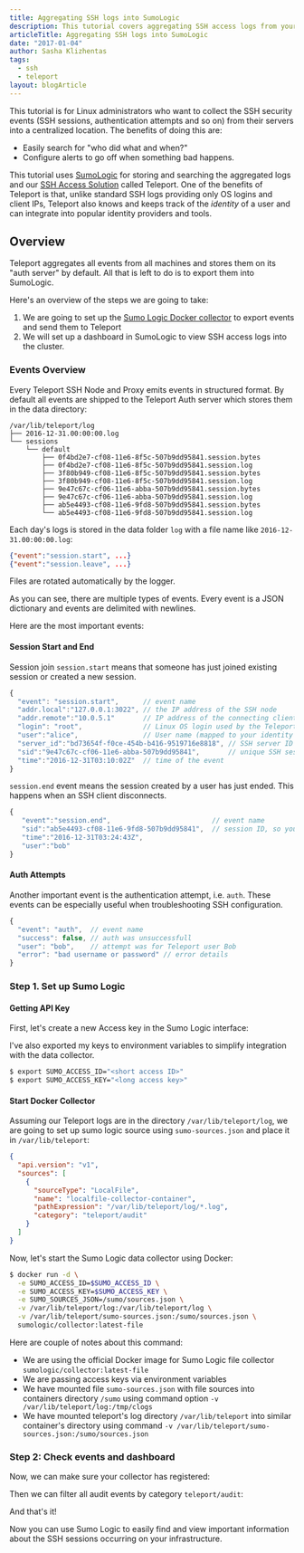 ```yaml
---
title: Aggregating SSH logs into SumoLogic
description: This tutorial covers aggregating SSH access logs from your server fleet into SumoLogic using Teleport
articleTitle: Aggregating SSH logs into SumoLogic
date: "2017-01-04"
author: Sasha Klizhentas
tags:
  - ssh
  - teleport
layout: blogArticle
---
```




This tutorial is for Linux administrators who want to collect the SSH security
events (SSH sessions, authentication attempts and so on) from their servers into
a centralized location. The benefits of doing this are:

- Easily search for "who did what and when?"
- Configure alerts to go off when something bad happens.

This tutorial uses [SumoLogic](https://www.sumologic.com/) for storing and searching the aggregated logs and our
[SSH Access Solution](https://goteleport.com/) called Teleport. One of the benefits of Teleport is that, unlike
standard SSH logs providing only OS logins and client IPs, Teleport also knows and keeps track of the _identity_
of a user and can integrate into popular identity providers and tools.

## Overview

Teleport aggregates all events from all machines and stores them on its "auth server" by default.
All that is left to do is to export them into SumoLogic.

Here's an overview of the steps we are going to take:

<BlogImage src="./assets/sumologic-teleport.png" />

1. We are going to set up the [Sumo Logic Docker collector](https://github.com/SumoLogic/sumologic-collector-docker) to
   export events and send them to Teleport
1. We will set up a dashboard in SumoLogic to view SSH access logs into the cluster.

### Events Overview

Every Teleport SSH Node and Proxy emits events in structured format.
By default all events are shipped to the Teleport Auth server which stores them
in the data directory:

```shell
/var/lib/teleport/log
├── 2016-12-31.00:00:00.log
└── sessions
    └── default
        ├── 0f4bd2e7-cf08-11e6-8f5c-507b9dd95841.session.bytes
        ├── 0f4bd2e7-cf08-11e6-8f5c-507b9dd95841.session.log
        ├── 3f80b949-cf08-11e6-8f5c-507b9dd95841.session.bytes
        ├── 3f80b949-cf08-11e6-8f5c-507b9dd95841.session.log
        ├── 9e47c67c-cf06-11e6-abba-507b9dd95841.session.bytes
        ├── 9e47c67c-cf06-11e6-abba-507b9dd95841.session.log
        ├── ab5e4493-cf08-11e6-9fd8-507b9dd95841.session.bytes
        └── ab5e4493-cf08-11e6-9fd8-507b9dd95841.session.log
```

Each day's logs is stored in the data folder `log` with a file name like `2016-12-31.00:00:00.log`:

```json
{"event":"session.start", ...}
{"event":"session.leave", ...}
```

Files are rotated automatically by the logger.

As you can see, there are multiple types of events. Every event is a JSON
dictionary and events are delimited with newlines.

Here are the most important events:

#### Session Start and End

Session join `session.start` means that someone has just joined existing session
or created a new session.

```javascript
{
  "event": "session.start",      // event name
  "addr.local":"127.0.0.1:3022", // the IP address of the SSH node
  "addr.remote":"10.0.5.1"       // IP address of the connecting client
  "login": "root",               // Linux OS login used by the Teleport user
  "user":"alice",                // User name (mapped to your identity store, i.e. LDAP, Github, Google, etc)
  "server_id":"bd73654f-f0ce-454b-b416-9519716e8818", // SSH server ID
  "sid":"9e47c67c-cf06-11e6-abba-507b9dd95841",       // unique SSH session ID
  "time":"2016-12-31T03:10:02Z"  // time of the event
}
```

`session.end` event means the session created by a user has just ended. This happens when
an SSH client disconnects.

```javascript
{
   "event":"session.end",                         // event name
   "sid":"ab5e4493-cf08-11e6-9fd8-507b9dd95841",  // session ID, so you can pair start-end events
   "time":"2016-12-31T03:24:43Z",
   "user":"bob"
}
```

#### Auth Attempts

Another important event is the authentication attempt, i.e. `auth`. These events
can be especially useful when troubleshooting SSH configuration.

```javascript
{
  "event": "auth",  // event name
  "success": false, // auth was unsuccessfull
  "user": "bob",    // attempt was for Teleport user Bob
  "error": "bad username or password" // error details
}
```

### Step 1. Set up Sumo Logic

#### Getting API Key

First, let's create a new Access key in the Sumo Logic interface:

<BlogImage src="./assets/sumologic-teleport-keys.png" />

I've also exported my keys to environment variables to simplify integration with the data collector.

```bash
$ export SUMO_ACCESS_ID="<short access ID>"
$ export SUMO_ACCESS_KEY="<long access key>"
```

#### Start Docker Collector

Assuming our Teleport logs are in the directory `/var/lib/teleport/log`, we are going to set up sumo logic source using `sumo-sources.json`
and place it in `/var/lib/teleport`:

```json
{
  "api.version": "v1",
  "sources": [
    {
      "sourceType": "LocalFile",
      "name": "localfile-collector-container",
      "pathExpression": "/var/lib/teleport/log/*.log",
      "category": "teleport/audit"
    }
  ]
}
```

Now, let's start the Sumo Logic data collector using Docker:

```bash
$ docker run -d \
  -e SUMO_ACCESS_ID=$SUMO_ACCESS_ID \
  -e SUMO_ACCESS_KEY=$SUMO_ACCESS_KEY \
  -e SUMO_SOURCES_JSON=/sumo/sources.json \
  -v /var/lib/teleport/log:/var/lib/teleport/log \
  -v /var/lib/teleport/sumo-sources.json:/sumo/sources.json \
  sumologic/collector:latest-file
```

Here are couple of notes about this command:

- We are using the official Docker image for Sumo Logic file collector `sumologic/collector:latest-file`
- We are passing access keys via environment variables
- We have mounted file `sumo-sources.json` with file sources into containers directory `/sumo` using command option `-v /var/lib/teleport/log:/tmp/clogs`
- We have mounted teleport's log directory `/var/lib/teleport` into similar container's directory using command `-v /var/lib/teleport/sumo-sources.json:/sumo/sources.json`

<EmailSubscribeViolet />

### Step 2: Check events and dashboard

Now, we can make sure your collector has registered:

<BlogImage src="./assets/sumologic-teleport-collector.png" />

Then we can filter all audit events by category `teleport/audit`:

<BlogImage src="./assets/sumologic-teleport-events.png" />

And that's it!

Now you can use Sumo Logic to easily find and view important information about the SSH sessions occurring on your infrastructure.
